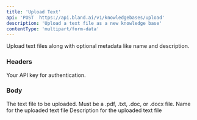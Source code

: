```yaml
---
title: 'Upload Text'
api: 'POST  https://api.bland.ai/v1/knowledgebases/upload'
description: 'Upload a text file as a new knowledge base'
contentType: 'multipart/form-data'
---
```


Upload text files along with optional metadata like name and description.

### Headers

<ParamField header="authorization" type="string" required>
  Your API key for authentication.
</ParamField>

### Body

<ParamField body="file" type="file" required>
  The text file to be uploaded. Must be a .pdf, .txt, .doc, or .docx file.
</ParamField>

<ParamField body="name" type="string">
  Name for the uploaded text file
</ParamField>

<ParamField body="description" type="string">
  Description for the uploaded text file
</ParamField>